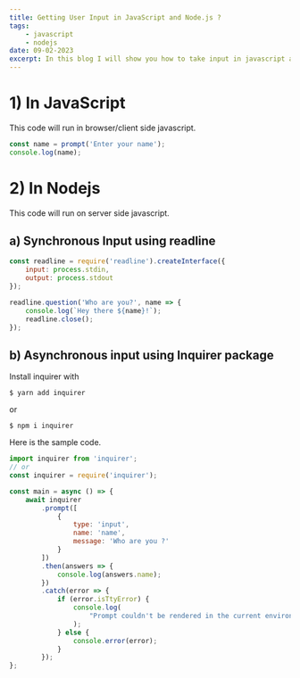 ```yaml
---
title: Getting User Input in JavaScript and Node.js ?
tags:
    - javascript
    - nodejs
date: 09-02-2023
excerpt: In this blog I will show you how to take input in javascript and nodejs
---
```


# 1) In JavaScript

This code will run in browser/client side javascript.

```js
const name = prompt('Enter your name');
console.log(name);
```

# 2) In Nodejs

This code will run on server side javascript.

## a) Synchronous Input using readline

```js
const readline = require('readline').createInterface({
    input: process.stdin,
    output: process.stdout
});

readline.question('Who are you?', name => {
    console.log(`Hey there ${name}!`);
    readline.close();
});
```

## b) Asynchronous input using Inquirer package

Install inquirer with

```shell
$ yarn add inquirer
```

or

```shell
$ npm i inquirer
```

Here is the sample code.

```js
import inquirer from 'inquirer';
// or
const inquirer = require('inquirer');

const main = async () => {
    await inquirer
        .prompt([
            {
                type: 'input',
                name: 'name',
                message: 'Who are you ?'
            }
        ])
        .then(answers => {
            console.log(answers.name);
        })
        .catch(error => {
            if (error.isTtyError) {
                console.log(
                    "Prompt couldn't be rendered in the current environment"
                );
            } else {
                console.error(error);
            }
        });
};
```
